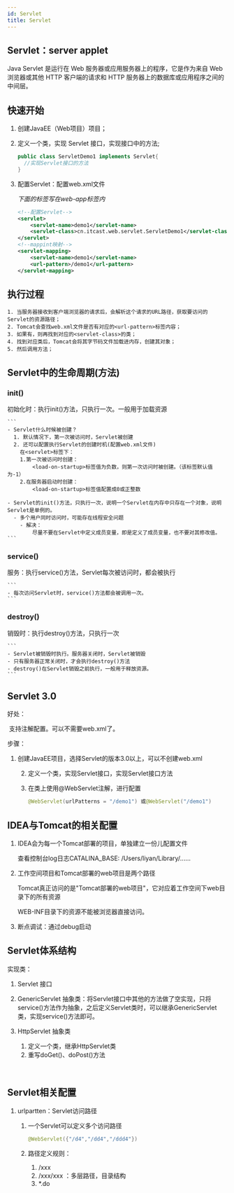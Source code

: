 ```yaml
---
id: Servlet
title: Servlet
---
```


## Servlet：server applet

Java Servlet 是运行在 Web 服务器或应用服务器上的程序，它是作为来自 Web 浏览器或其他 HTTP 客户端的请求和 HTTP 服务器上的数据库或应用程序之间的中间层。

<ImgBox src="https://upyun.shiguangping.com//imgs/20220402130519.png" width="300px" />


## 快速开始

 1. 创建JavaEE（Web项目）项目；

 2. 定义一个类，实现 Servlet 接口，实现接口中的方法;

    ```java
    public class ServletDemo1 implements Servlet{
      //实现Servlet接口的方法
    }
    ```

 3. 配置Servlet：配置web.xml文件

    *下面的标签写在web-app标签内*

    ```xml
    <!--配置Servlet-->
    <servlet>
        <servlet-name>demo1</servlet-name>
        <servlet-class>cn.itcast.web.servlet.ServletDemo1</servlet-class>
    </servlet>
    <!--mappint映射-->
    <servlet-mapping>
        <servlet-name>demo1</servlet-name>
        <url-pattern>/demo1</url-pattern>
    </servlet-mapping>
    ```



## 执行过程

```
1. 当服务器接收到客户端浏览器的请求后，会解析这个请求的URL路径，获取要访问的Servlet的资源路径；
2. Tomcat会查找web.xml文件是否有对应的<url-pattern>标签内容；
3. 如果有，则再找到对应的<servlet-class>的类；
4. 找到对应类后，Tomcat会将其字节码文件加载进内存，创建其对象；
5. 然后调用方法；
```



## Servlet中的生命周期(方法)

### init()

初始化时：执行init()方法，只执行一次。一般用于加载资源

    ```
    - Servlet什么时候被创建？
      1. 默认情况下，第一次被访问时，Servlet被创建
      2. 还可以配置执行Servlet的创建时机(配置web.xml文件)
        在<servlet>标签下：
        1.第一次被访问时创建：
            <load-on-startup>标签值为负数，则第一次访问时被创建。（该标签默认值为-1）
        2.在服务器启动时创建：
            <load-on-startup>标签值配置成0或正整数
    
    - Servlet的init()方法，只执行一次，说明一个Servlet在内存中只存在一个对象，说明Servlet是单例的。
      - 多个用户同时访问时，可能存在线程安全问题
    	- 解决：
    		尽量不要在Servlet中定义成员变量，即是定义了成员变量，也不要对其修改值。
    ```

### service()

服务：执行service()方法，Servlet每次被访问时，都会被执行

    ```
    - 每次访问Servlet时，service()方法都会被调用一次。
    ```

### destroy()

销毁时：执行destroy()方法，只执行一次

    ```
    - Servlet被销毁时执行。服务器关闭时，Servlet被销毁
    - 只有服务器正常关闭时，才会执行destroy()方法
    - destroy()在Servlet销毁之前执行，一般用于释放资源。
    ```

    

## Servlet 3.0

好处：

​		支持注解配置。可以不需要web.xml了。

步骤：

1. 创建JavaEE项目，选择Servlet的版本3.0以上，可以不创建web.xml

   2. 定义一个类，实现Servlet接口，实现Servlet接口方法

   4. 在类上使用@WebServlet注解，进行配置

      ```java
      @WebServlet(urlPatterns = "/demo1") 或@WebServlet("/demo1")
      ```

      

## IDEA与Tomcat的相关配置

1. IDEA会为每一个Tomcat部署的项目，单独建立一份儿配置文件

   查看控制台log日志CATALINA_BASE:     /Users/liyan/Library/......

2. 工作空间项目和Tomcat部署的web项目是两个路径

   Tomcat真正访问的是"Tomcat部署的web项目"，它对应着工作空间下web目录下的所有资源

   WEB-INF目录下的资源不能被浏览器直接访问。

3. 断点调试：通过debug启动



## Servlet体系结构

实现类：

1. Servlet 接口

2. GenericServlet 抽象类：将Servlet接口中其他的方法做了空实现，只将service()方法作为抽象，之后定义Servlet类时，可以继承GenericServlet类，实现service()方法即可。

3. HttpServlet 抽象类

   1. 定义一个类，继承HttpServlet类
   2. 重写doGet()、doPost()方法

   ​	

## Servlet相关配置

1. urlpartten：Servlet访问路径

   1. 一个Servlet可以定义多个访问路径

      ```java
      @WebServlet({"/d4","/dd4","/ddd4"})
      ```

   2. 路径定义规则：

      1. /xxx
      2. /xxx/xxx ：多层路径，目录结构
      3. *.do

